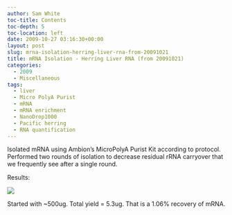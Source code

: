 ```yaml
---
author: Sam White
toc-title: Contents
toc-depth: 5
toc-location: left
date: 2009-10-27 03:16:30+00:00
layout: post
slug: mrna-isolation-herring-liver-rna-from-20091021
title: mRNA Isolation - Herring Liver RNA (from 20091021)
categories:
  - 2009
  - Miscellaneous
tags:
  - liver
  - Micro PolyA Purist
  - mRNA
  - mRNA enrichment
  - NanoDrop1000
  - Pacific herring
  - RNA quantification
---
```


Isolated mRNA using Ambion's MicroPolyA Purist Kit according to protocol. Performed two rounds of isolation to decrease residual rRNA carryover that we frequently see after a single round.

Results:

![](https://eagle.fish.washington.edu/Arabidopsis/RNA%20Spec%20Readings/20091026%20mRNA%20SJW.jpg)

Started with ~500ug. Total yield = 5.3ug. That is a 1.06% recovery of mRNA.
